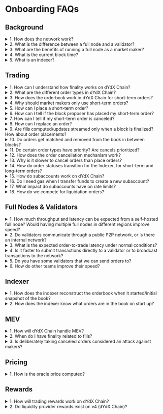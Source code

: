 # Onboarding FAQs

## Background

<details>
<summary>1. How does the network work? </summary>

- dYdX Chain (or "v4") is composed of full nodes and each maintains an in-memory order book. Anyone can use the open source software to run a full node. Traders can submit order placements and cancellations to full nodes, which gossip the transactions amongst themselves.
- Full nodes with enough delegated layer 1 governance tokens participate in block building as validators. Validators on dYdX Chain take turns proposing blocks of trades every ~1 second. The validator whose turn it is to propose a block at a given height is called the proposer. The proposer uses its mempool orderbook to propose a block of matches, which validators either accept or reject according to CometBFT (Tendermint) consensus.
- All full nodes have visibility into the consensus process and the transactions in the mempool. Another component of dYdX Chain is the indexer software, an application that reads data from full nodes and exposes it via REST / WebSocket APIs for convenience.

</details>

<details>

<summary>2. What is the difference between a full node and a validator?</summary>

- A full node does not participate in consensus. It receives data from other full nodes and validators in the network via the gossip protocol. A validator participates in consensus by broadcasting votes signed by each validator’s private keys.

</details>

<details>
<summary>3. What are the benefits of running a full node as a market maker?</summary>

- Running a full node will eliminate the latency between placing an order and when the actual order is gossiped throughout the network. Without your own node, your order will need to first be relayed to the nearest geographic node, which will then propagate it throughout the network for you. With your own node, your order will directly be gossiped.
- Additionally, running a full node allows you to use [full node streaming](./infrastructure_providers-validators/full_node_streaming.md), a feature that aims to provide real-time, accurate orderbook updates and fills.
- Instructions on setting up a full node can be found [here](./infrastructure_providers-validators/set_up_full_node.md).

</details>

<details>
<summary>4. What is the current block time?</summary>

- The current block time is ~1 second on average.

</details>

<details>
<summary>5. What is an indexer?</summary>

- The indexer is a read-only service that consumes real-time data from dYdX Chain to a database for visibility to users. The indexer consumes data from dYdX Chain via a connection to a full node. The full node contains a copy of the blockchain and an in-memory order book. When the full node updates its copy of the blockchain and in-memory order book due to processing transactions, it will also stream these updates to the indexer. The indexer keeps the data in its database synced with the full-node using these updates. This data is made available to users querying through HTTPS REST APIs and streaming via websockets. More info can be found [here](./concepts-architecture/indexer.md).

</details>

## Trading

<details>
<summary>1. How can I understand how finality works on dYdX Chain?</summary>

- When your order fills, a block proposer will propose a block containing the fill (visible to the whole network), and then the block will go through consensus. If the block is valid it will be finalized a couple seconds later (in Cosmos-speak this happens at the “commit” stage of consensus after all validators have voted). At that point, an indexer service will communicate the fill to you.
- It is recommended to post orders with a “Good-Til-Block” of the current block height, and adjusting prices once per block. If the block is published without a match to your order, you know that it is no longer active and did not fill.

</details>

<details>
<summary>2. What are the different order types in dYdX Chain?</summary>

- There are two order types: Short-Term orders and stateful orders.
  - Short-Term orders are meant for programmatic, low-latency traders that want to place orders with shorter expirations.
  - Stateful orders are meant for retail that wants to place orders with longer expirations. These orders exist on chain.

</details>

<details>
<summary>3. How does the orderbook work in dYdX Chain for short-term orders?</summary>

- Each validator runs their own in-memory orderbook (also known as mempool), and the set of orders each validator knows about is what order placement transactions are in their mempool.
- User places a trade on a decentralized front end (e.g., website) or via the typescript or python client that places orders directly to a full node or validator API.
- The consensus process picks one validator to be the block proposer. The selected validator will propose their view of the matches in the next proposed block.
- If the matches are valid (orders cross, subaccounts well-collateralized, etc.) and accepted by ⅔+ of validator stake weight (consensus), then the block is committed and those matches are written to state as valid matches.
- After the block is committed, the updated onchain (and offchain) data is streamed from full nodes to Indexers. The Indexer then makes this data available via API and websockets back to the front end and/or any other outside services querying for this data.
- Note: the block proposer’s matches are the canonical matches for the next block assuming their block is accepted by consensus.
  - Other validators maintain a list of matches and those matches might differ from the block proposer’s matches, but if they’re not the block proposer those matches will not be proposed in the next block.
  - Similarly, the indexer is not the block proposer so its list of matches might be different from the block proposer’s matches, until the network reaches finality.

</details>

<details>
<summary>4. Why should market makers only use short-term orders?</summary>

- Short-Term orders are placed and can be immediately matched after they’re added to the mempool, while stateful orders can only be placed and matched after they’re added to a block.
  - Short-Term orders should always have superior time priority to stateful orders.
  - Stateful orders have worse time priority since they can only be matched after they are included on the block, short-term orders can be matched in the same block.
- Short-Term orders have less restrictive rate limits than stateful order rate limits. See rate limits later on in this section.
- Short-Term orders can be replaced, and stateful orders currently don’t support replacement.
- Short-Term orders can be canceled immediately after they’re placed, while stateful orders can only be canceled after they’ve been included in a block.
- Short-Term orders can be received by validators in any order, while stateful orders have an ordering requirement and will fail to be placed if they’re received out of order.
  - This is because stateful orders use a “sequence number”, which is equivalent to a nonce on Ethereum. Short-Term orders don’t use this.

</details>

<details>
<summary>5. How can I place a short-term order?</summary>

- Please use the latest dYdX Chain [typescript client](https://www.npmjs.com/package/@dydxprotocol/v4-client-js) to place orders.
- Please refer to the [order.proto](https://github.com/dydxprotocol/v4-chain/blob/4eb219b1b726df9ba17c9939e8bb9296f5e98bb3/proto/dydxprotocol/clob/order.proto) for parameter and field definitions.
- For more advanced order placements, please refer to one of the [validator clients](./introduction-getting_started.md#Trading-Via-Api).

</details>

<details>
<summary>6. How can I tell if the block proposer has placed my short-term order?</summary>

- The block proposer has proposed and filled the order in the block.
- The block proposer has the order in their mempool.

</details>

<details>
<summary>7. How can I tell if my short-term order is canceled?</summary>

- Short-term order placements and cancellations are best-effort, and therefore can't be considered final (actually placed or canceled and unfillable) until expiry.
- A FOK or IOC order is also unfillable after expiry.
- The indexer **does not** send a websocket notification when a short-term order expires, which happens when the chain height exceeds the goodTilBlock of the order.
- The block height is the only reliable way to know if a short-term order is canceled with finality.
- However, the indexer **does** send a websocket notification when a short-term order cancel is received by the indexer's full node.
- In most cases, this "best effort" cancel means the order is cancelled. However, some small fraction of these cancels are not successful.
- See [Limit Order Book and Matching](./concepts-limit-order-book-and-matching.md) for more information.

</details>

<details>
<summary>8. How can I replace an order?</summary>

- Replacing an order reuses the short-term order placement function with the [same order ID](https://github.com/dydxprotocol/v4-chain/blob/4eb219b1b726df9ba17c9939e8bb9296f5e98bb3/proto/dydxprotocol/clob/order.proto#L10) and an equal-to-or-greater good til block.
- Note: when replacing partially-filled orders, the previous fill amount is counted towards your current order.
  - Example: Buy 1 BTC order @ $20k is filled for 0.5 BTC. After replacing that order with a Buy 2 BTC order @ $25k, that order can only be filled for a maximum of 1.5 BTC. This is because the previously replaced order was already filled for 0.5 BTC.

</details>

<details>
<summary>9. Are fills computed/updates streamed only when a block is finalized? How about order placements?</summary>

- Fills are computed only when a block is finalized.
- Short term order place / cancel (including IOC / FOK orders being canceled due to not filling / being on the book or POST-ONLY orders crossing) are streamed when the full node the Indexer deployment is listening to receives the order / cancel and not only when the block is finalized.
  - This is why the status “BEST_EFFORT_OPENED” or “BEST_EFFORT_CANCELED” since the Indexer only knows that a full-node received the order / cancel, and it’s not guaranteed to be true across the whole network.
- For the orderbook updates, these are sent when the full-node the Indexer is listening to receives orders / cancels and not just when the block is finalized.
  - For example, when the full-node receives a short term order it will be approximate how much is filled and how much would go on the orderbook. This is what the Indexer uses to stream orderbook updates. However, there is no guarantee that the orderbook looks the same in other nodes in the network.
- Note that you can now stream the orderbook directly through your full node for the orderbook. Read more about that [here](./infrastructure_providers-validators/full_node_streaming.md).

</details>

<details>
<summary>10. Do orders get matched and removed from the book in between blocks?</summary>

- For removal of short term orders, yes they can be removed in between blocks, however this is on a node-by-node basis and not across the whole network.
  - E.g. a short-term order could be removed on one node, but still be present on another.
  - When a short-term order expires (current block height > goodtilBlock), then it is guaranteed to be removed from all nodes.
- For removal of stateful orders, they can be removed from the book in-between blocks. This is on a node-by-node basis.
  - If the node removing the stateful orders is the block proposer, these stateful order removals will also be propagated to all other nodes, and be entirely removed from the network.
- For all orders, regarding matching:
  - For matching, each node on the network will attempt to match the orders as they are received in-between blocks.
  - Per block, only 1 node (the block proposer) will propagate the matches it’s done during the block to all other nodes in the network. Validator nodes take turns being the block proposer based on their stake weight.
  - If a set of validators with ⅔+ of the stake weight of the network see the matches propagated as valid, then those matches are included in the block when finalized.
  - The only matches that occur on the network are the ones in the block.

</details>

<details>
<summary>11. Do certain order types have priority? Are cancels prioritized?</summary>

- Short term orders when received by a node will be matched against its in-memory orderbook.
  - Cancels of short-term orders are also processed by a node when received.
- Stateful orders (long-term / conditional) are matched at the end of the block when they are received.
  - E.g. Stateful orders have at least a 1 block-time delay (it’s possible the order does not get included in the block) between a node receiving the order, and it being matched.
  - Stateful order placement will be processed AFTER short-term order placements and cancellations for a block.
- Stateful order cancellations are also done at the end of the block they are received.
  - The stateful order cancellations are also processed AFTER short-term placements and cancellations for a block.
- As mentioned above, only the matches from the block proposer will be included in the block (if a set of validators with ⅔+ of the stake weight of the network see the matches as valid).

</details>

<details>
<summary>12. How does the order cancellation mechanism work? </summary>

- Short-term:
  - When validators receive a cancellation, if they don't already see a match for the order, they will remove the order from their order book.
  - Only once every validator receives the cancellation is when the order will no longer be able to be matched.
  - The other way an order would no longer be matchable is if the block height is past the good til block.
- Long-term:
  - Once a stateful order cancellation is included into a block, the order will be canceled and no longer matchable. This could take 1s+ for a cancelation to be included in a block.

</details>

<details>
<summary>13. Why is it slower to cancel orders than place orders?</summary>

- An order placement only needs to be on a single validator to have a match happen, but the cancellation has to have arrived at the block proposer. Since the BP rotates, to be completely sure that the order won't be matched, it has to arrive at all the validators who will be block proposer before the order expires. This is why cancelations seem to be guaranteed slower than placing/matching orders.

</details>

<details>
<summary>14. How do order statuses transition for the Indexer, for short-term and long-term orders?</summary>

- Short-term:
  - Once the order is placed and seen by the Indexer's full-node, the order has status BEST_EFFORT_OPENED.
  - If the order is matched and has a fill in a block, the order has status OPEN.
  - If the order is fully-filled, the order has status FILLED.
  - If the order is canceled by a cancel order message, the order will have status BEST_EFFORT_CANCELED. The order may still have fills if other validator nodes haven't received the cancel message yet.
  - If the order expires due to the block height exceeding the good til block of the order, the order status will be CANCELED. The order can no longer be filled.
- Long-term:
  - Once the order is placed and included in a block, the order has status OPEN.
  - If the order is fully filled, the order has status FILLED.
  - If the cancelation of the order is included in a block, the order has status CANCELED. The order can no longer be filled.

</details>

<details>
<summary>15. How do subaccounts work on dYdX Chain?</summary>

- Each address’s subaccounts all fall under a single address, but they are labeled subaccount0, subaccount1, etc. This is unlike v3, where each subaccount was a secondary address.
- To begin trading, you need to make sure your funds are in your subaccount. You can do this two ways:
  - Frontend: Simply leave your frontend open and it will automatically sweep.
  - Backend: Simply transfer USDC to it like in [this example](https://github.com/dydxprotocol/v4-clients/blob/123cd819939fe47ff80dda04b1ac1144dffa4fda/v4-client-js/examples/transfer_example_subaccount_transfer.ts).

</details>

<details>
<summary>16. Do I need gas when I transfer funds to create a new subaccount?</summary>

- Yes, you will need gas. Fortunately, both USDC and cosmos native dYdX can be used to pay for gas fees. This USDC must be in the main wallet and not another subaccount to pay for fees.
- To ensure this, the frontend leaves a small amount of USDC in your wallet when sweeping into your subaccount, to ensure there's enough to pay for gas.

</details>

<details>
<summary>17. What impact do subaccounts have on rate limits?</summary>

- Rate limits are per account, and not per subaccount.

</details>

<details>
<summary>18. How do we compete for liquidation orders?</summary>

- If you run a full-node, there is a liquidations daemon that has metrics on what accounts are up for liquidation orders, and they could try and compete for liquidations that way.
- However, this is not at all documented so you'll have to work it out by reading code.

</details>

## Full Nodes & Validators

<details>
<summary>1. How much throughput and latency can be expected from a self-hosted full node? Would having multiple full nodes in different regions improve speed?</summary>

- Throughput of up to 1500 orders/second from our load-testing. Latency depends on which validator is the proposer. Having multiple full-nodes in different regions where there are validators (so maybe 1 in Europe + 1 in Tokyo) would lead to improved latency.

</details>

<details>
<summary>2. Do validators communicate through a public P2P network, or is there an internal network?</summary>

- It's a public P2P network.

</details>

<details>
<summary>3. What is the expected order-to-trade latency under normal conditions?</summary>

- Expected order → trade latency would be:
  - Time for order to get from the node it was submitted to, to the proposer, so location dependent.
  - Order match -> trade, probably at least 1 block so ~1.1s, could be more than 1 block.

</details>

<details>
<summary>4. Is it faster to submit transactions directly to a validator or to broadcast transactions to the network? </summary>

- It is faster to submit a transaction directly to the block proposer. The speed difference between a full-node and a validator is negligible unless that validator is the proposer.

</details>

<details>
<summary>5. Do you have some validators that we can send orders to?</summary>

- Validators don't expose the RPC endpoints for orders.

</details>

<details>
<summary>6. How do other teams improve their speed?</summary>

- Some teams are trying to get data about the order book/order updates from a full-node they are running to improve the latency to receiving data, as there is additional latency to getting order updates due to the Indexer systems having additional latency. We currently do not have documentation around this, but are working on it.

</details>

## Indexer

<details>
<summary>1. How does the indexer reconstruct the orderbook when it started/initial snapshot of the book?</summary>

- A full node is run alongside the Indexer and sends messages to the indexer when it receives orders either from the RPC or gossiped from other nodes, as well as any updates from:
  - node pruning the order when it expires.
  - another order that matches an order that the node received earlier.
  - node removing order due to receiving a cancel from RPC or gossip.
- The indexer also updates the order book whenever it receives these order messages.

</details>

<details>
<summary>2. How does the indexer know what orders are in the book on start up?</summary>

- On a cold-start, a full-node would still have all the stateful orders and would send them to the indexer. For short-term orders, the full-node would not know them, nor would the indexer. Since short-term orders only are valid for 20 blocks, within 20 blocks the indexer would have an accurate view of the order book, but for the first 20 blocks it would not.

</details>

## MEV

<details>
<summary>1. How will dYdX Chain handle MEV?</summary>

- Unlike general-purpose smart contract environments, the Cosmos infrastructure enables unique MEV solutions to be built that align a validator’s incentives with a user’s incentives. dYdX Chain has a framework where MEV is measured via a [dashboard](https://dydx.skip.money/) created by Skip Protocol. The first step would be to punish validators with slashing. Further proposed solutions are still being considered, and will be announced once finalized.

</details>

<details>
<summary>2. When do I have finality related to fills?</summary>

- When your order fills, a block proposer proposes a block containing the fill (visible to the whole network), and then the block undergoes consensus. If the block is valid, it finalizes shortly thereafter (in Cosmos-speak this happens at the “commit” stage of consensus, after all validators have voted). In Cosmos, every block is final (no reorgs or forks).
- If you’re connected via full node, you’ll see each step of this process. If you’re connected via the indexer service, you’ll see order updates over webSocket as soon as each block is confirmed.

</details>

<details>
<summary>3. Is deliberately taking canceled orders considered an attack against makers? </summary>

- Nodes should respect cancels as soon as they receive them. If they don't, then we see that as MEV and the aforementioned dashboard/metrics tracking MEV will track that.

</details>

## Pricing

<details>
<summary>1. How is the oracle price computed?</summary>

- The oracle price has five parts:
  - Skip Protocol Sidecar: side car that pulls price data from external sources and caches them for the validator to use [link](https://docs.skip.build/connect/validators/quickstart).
  - Vote Extensions: Every block during the Precommit stage, all validators will submit vote extensions for what they believe the oracle price of all tracked assets should be.
  - Consensus: The block after VE are submitted, Slinky deterministically aggregates all VE from the previous block and proposes a new updated price which is voted into consensus.
  - `x/prices` Module: updates the state based on the new price, also has logic for validation and etc. [link](https://github.com/dydxprotocol/v4-chain/tree/main/protocol/x/prices).
  - Params: determines the external sources and sensitivity [link](https://github.com/dydxprotocol/v4-testnets/blob/aa1c7ac589d6699124942a66c2362acad2e6f50d/dydx-testnet-4/genesis.json#L6106), these are configured per network (testnet genesis example), but should query the network config for these `dydxprotocold query prices list-market-param`.

</details>

## Rewards

<details>
<summary>1. How will trading rewards work on dYdX Chain?</summary>

- Trading rewards are not controlled by dYdX. dYdX recommends that trading rewards could be calculated primarily based on total taker fees paid, along with a few other variables. The full proposed formula can be found [here](./concepts-trading/rewards_fees_and_parameters.md). These rewards could be distributed on a block by block basis (1-2 seconds).

</details>

<details>
<summary>2. Do liquidity provider rewards exist on v4 (dYdX Chain)?</summary>

- Liquidity provider rewards in v4 are not controlled by dYdX. dYdX recommends that liquidity provider rewards should cease to exist in v4. Makers could be rewarded with a maker rebate ranging from 0.5bps to 1.1bps, based on their nominal volume and volume share. The full proposed fee schedule can be found [here](./concepts-trading/rewards_fees_and_parameters.md).

</details>
